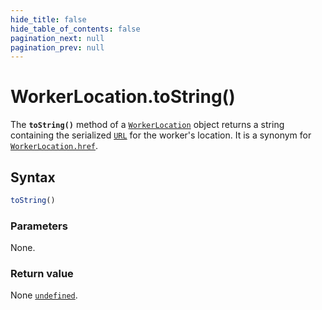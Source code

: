 ```yaml
---
hide_title: false
hide_table_of_contents: false
pagination_next: null
pagination_prev: null
---
```

# WorkerLocation.toString()

The **`toString()`** method of a [`WorkerLocation`](../../globals/WorkerLocation/WorkerLocation.mdx) object returns a string containing the serialized [`URL`](../../globals/URL/URL.mdx) for the worker's location. It is a synonym for [`WorkerLocation.href`](../../globals/WorkerLocation/href.mdx).

## Syntax

```js
toString()
```

### Parameters

None.

### Return value

None [`undefined`](../../globals/undefined.mdx).
